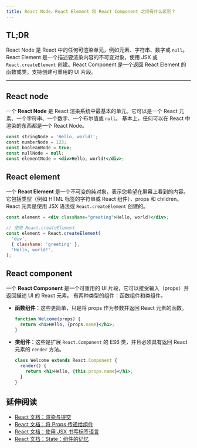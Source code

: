 ```yaml
---
title: React Node、React Element 和 React Component 之间有什么区别？
---
```


## TL;DR

React Node 是 React 中的任何可渲染单元，例如元素、字符串、数字或 `null`。React Element 是一个描述要渲染内容的不可变对象，使用 JSX 或 `React.createElement` 创建。React Component 是一个返回 React Element 的函数或类，支持创建可重用的 UI 片段。

***

## React node

一个 **React Node** 是 React 渲染系统中最基本的单元。它可以是一个 React 元素、一个字符串、一个数字、一个布尔值或 `null`。 基本上，任何可以在 React 中渲染的东西都是一个 React Node。

```jsx
const stringNode = 'Hello, world!';
const numberNode = 123;
const booleanNode = true;
const nullNode = null;
const elementNode = <div>Hello, world!</div>;
```

## React element

一个 **React Element** 是一个不可变的纯对象，表示您希望在屏幕上看到的内容。它包括类型（例如 HTML 标签的字符串或 React 组件）、props 和 children。React 元素是使用 JSX 语法或 `React.createElement` 创建的。

```jsx
const element = <div className="greeting">Hello, world!</div>;

// 使用 React.createElement
const element = React.createElement(
  'div',
  { className: 'greeting' },
  'Hello, world!',
);
```

## React component

一个 **React Component** 是一个可重用的 UI 片段，它可以接受输入（props）并返回描述 UI 的 React 元素。 有两种类型的组件：函数组件和类组件。

*   **函数组件**：这些更简单，只是将 props 作为参数并返回 React 元素的函数。

    ```jsx
    function Welcome(props) {
      return <h1>Hello, {props.name}</h1>;
    }
    ```

*   **类组件**：这些是扩展 `React.Component` 的 ES6 类，并且必须具有返回 React 元素的 `render` 方法。
    ```jsx
    class Welcome extends React.Component {
      render() {
        return <h1>Hello, {this.props.name}</h1>;
      }
    }
    ```

## 延伸阅读

*   [React 文档：渲染与提交](https://react.dev/learn/render-and-commit)
*   [React 文档：将 Props 传递给组件](https://react.dev/learn/passing-props-to-a-component)
*   [React 文档：使用 JSX 书写标签语言](https://react.dev/learn/writing-markup-with-jsx)
*   [React 文档：State：组件的记忆](https://react.dev/learn/state-a-components-memory)
